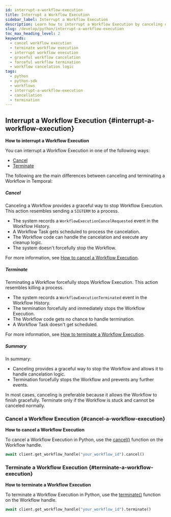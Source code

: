 ```yaml
---
id: interrupt-a-workflow-execution
title: Interrupt a Workflow Execution
sidebar_label: Interrupt a Workflow Execution
description: Learn how to interrupt a Workflow Execution by canceling or terminating, including the differences and use cases for each method.
slug: /develop/python/interrupt-a-workflow-execution
toc_max_heading_level: 2
keywords:
  - cancel workflow execution
  - terminate workflow execution
  - interrupt workflow execution
  - graceful workflow cancelation
  - forceful workflow termination
  - workflow cancelation logic
tags:
  - python
  - python-sdk
  - workflows
  - interrupt-a-workflow-execution
  - cancellation
  - termination
---
```


## Interrupt a Workflow Execution {#interrupt-a-workflow-execution}

**How to interrupt a Workflow Execution**

You can interrupt a Workflow Execution in one of the following ways:

- [Cancel](#cancel)
- [Terminate](#terminate)

The following are the main differences between canceling and terminating a Workflow in Temporal:

##### Cancel

Canceling a Workflow provides a graceful way to stop Workflow Execution.
This action resembles sending a `SIGTERM` to a process.

- The system records a `WorkflowExecutionCancelRequested` event in the Workflow History.
- A Workflow Task gets scheduled to process the cancelation.
- The Workflow code can handle the cancelation and execute any cleanup logic.
- The system doesn't forcefully stop the Workflow.

For more information, see [How to cancel a Workflow Execution](#cancel-a-workflow-execution).

##### Terminate

Terminating a Workflow forcefully stops Workflow Execution.
This action resembles killing a process.

- The system records a `WorkflowExecutionTerminated` event in the Workflow History.
- The termination forcefully and immediately stops the Workflow Execution.
- The Workflow code gets no chance to handle termination.
- A Workflow Task doesn't get scheduled.

For more information, see [How to terminate a Workflow Execution](#terminate-a-workflow-execution).

##### Summary

In summary:

- Canceling provides a graceful way to stop the Workflow and allows it to handle cancelation logic.
- Termination forcefully stops the Workflow and prevents any further events.

In most cases, canceling is preferable because it allows the Workflow to finish gracefully.
Terminate only if the Workflow is stuck and cannot be canceled normally.

### Cancel a Workflow Execution {#cancel-a-workflow-execution}

**How to cancel a Workflow Execution**

To cancel a Workflow Execution in Python, use the [cancel()](https://python.temporal.io/temporalio.client.WorkflowHandle.html#cancel) function on the Workflow handle.

```python
await client.get_workflow_handle("your_workflow_id").cancel()
```

### Terminate a Workflow Execution {#terminate-a-workflow-execution}

**How to terminate a Workflow Execution**

To terminate a Workflow Execution in Python, use the [terminate()](https://python.temporal.io/temporalio.client.WorkflowHandle.html#terminate) function on the Workflow handle.

```python
await client.get_workflow_handle("your_workflow_id").terminate()
```
